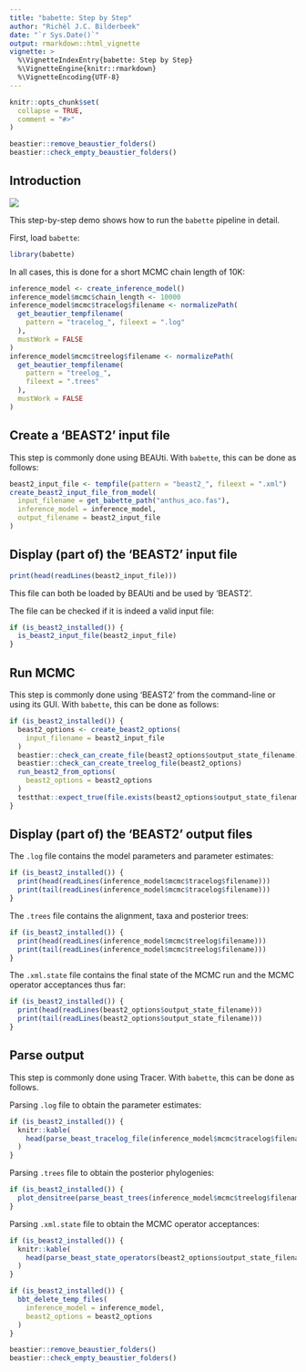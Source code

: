 ```yaml
---
title: "babette: Step by Step"
author: "Richèl J.C. Bilderbeek"
date: "`r Sys.Date()`"
output: rmarkdown::html_vignette
vignette: >
  %\VignetteIndexEntry{babette: Step by Step}
  %\VignetteEngine{knitr::rmarkdown}
  %\VignetteEncoding{UTF-8}
---
```


```r
knitr::opts_chunk$set(
  collapse = TRUE,
  comment = "#>"
)
```

```r
beastier::remove_beaustier_folders()
beastier::check_empty_beaustier_folders()
```


## Introduction

![](babette_logo.png)

This step-by-step demo shows how to run the `babette` pipeline in detail.

First, load `babette`:

```r
library(babette)
```

In all cases, this is done for a short MCMC chain length of 10K:

```r
inference_model <- create_inference_model()
inference_model$mcmc$chain_length <- 10000
inference_model$mcmc$tracelog$filename <- normalizePath(
  get_beautier_tempfilename(
    pattern = "tracelog_", fileext = ".log"
  ),
  mustWork = FALSE
)
inference_model$mcmc$treelog$filename <- normalizePath(
  get_beautier_tempfilename(
    pattern = "treelog_",
    fileext = ".trees"
  ),
  mustWork = FALSE
)
```

## Create a 'BEAST2' input file

This step is commonly done using BEAUti.
With `babette`, this can be done as follows:

```r
beast2_input_file <- tempfile(pattern = "beast2_", fileext = ".xml")
create_beast2_input_file_from_model(
  input_filename = get_babette_path("anthus_aco.fas"),
  inference_model = inference_model,
  output_filename = beast2_input_file
)
```

## Display (part of) the 'BEAST2' input file

```r
print(head(readLines(beast2_input_file)))
```

This file can both be loaded by BEAUti and be used by 'BEAST2'.

The file can be checked if it is indeed a valid input file:

```r
if (is_beast2_installed()) {
  is_beast2_input_file(beast2_input_file)
}
```

## Run MCMC

This step is commonly done using 'BEAST2' from the command-line or using its GUI.
With `babette`, this can be done as follows:

```r
if (is_beast2_installed()) {
  beast2_options <- create_beast2_options(
    input_filename = beast2_input_file
  )
  beastier::check_can_create_file(beast2_options$output_state_filename)
  beastier::check_can_create_treelog_file(beast2_options)
  run_beast2_from_options(
    beast2_options = beast2_options
  )
  testthat::expect_true(file.exists(beast2_options$output_state_filename))
}
```

## Display (part of) the 'BEAST2' output files

The `.log` file contains the model parameters and parameter estimates:

```r
if (is_beast2_installed()) {
  print(head(readLines(inference_model$mcmc$tracelog$filename)))
  print(tail(readLines(inference_model$mcmc$tracelog$filename)))
}
```

The `.trees` file contains the alignment, taxa and posterior trees:

```r
if (is_beast2_installed()) {
  print(head(readLines(inference_model$mcmc$treelog$filename)))
  print(tail(readLines(inference_model$mcmc$treelog$filename)))
}
```

The `.xml.state` file contains the final state of the MCMC run and the
MCMC operator acceptances thus far:

```r
if (is_beast2_installed()) {
  print(head(readLines(beast2_options$output_state_filename)))
  print(tail(readLines(beast2_options$output_state_filename)))
}
```

## Parse output

This step is commonly done using Tracer.
With `babette`, this can be done as follows.

Parsing `.log` file to obtain the parameter estimates:

```r
if (is_beast2_installed()) {
  knitr::kable(
    head(parse_beast_tracelog_file(inference_model$mcmc$tracelog$filename))
  )
}
```

Parsing `.trees` file to obtain the posterior phylogenies:

```r
if (is_beast2_installed()) {
  plot_densitree(parse_beast_trees(inference_model$mcmc$treelog$filename))
}
```

Parsing `.xml.state` file to obtain the MCMC operator acceptances:

```r
if (is_beast2_installed()) {
  knitr::kable(
    head(parse_beast_state_operators(beast2_options$output_state_filename))
  )
}
```

```r
if (is_beast2_installed()) {
  bbt_delete_temp_files(
    inference_model = inference_model,
    beast2_options = beast2_options
  )
}
```

```r
beastier::remove_beaustier_folders()
beastier::check_empty_beaustier_folders()
```
